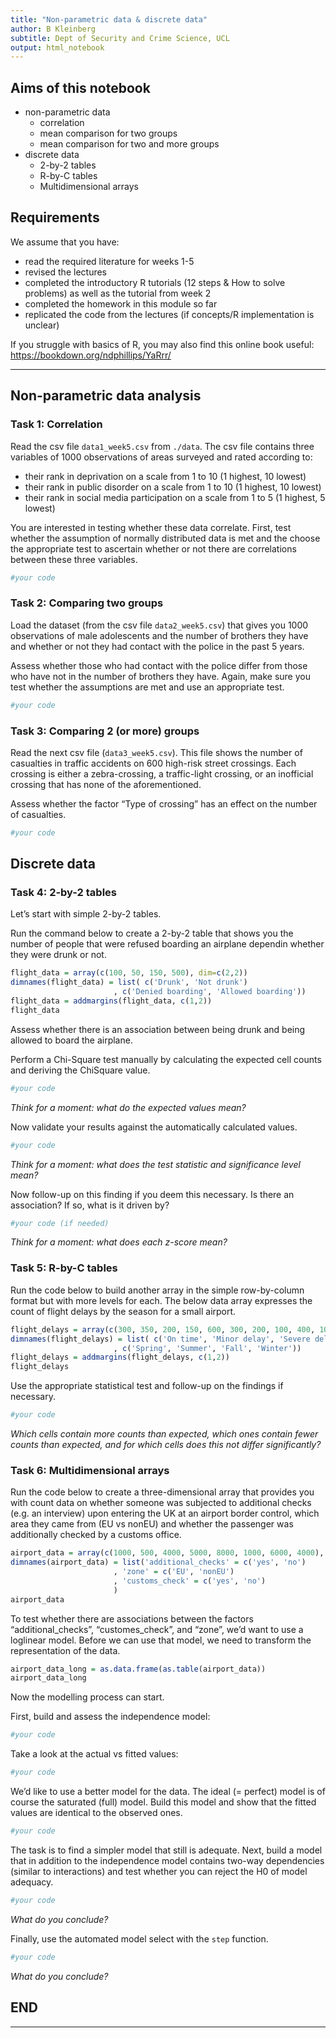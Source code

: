 ```yaml
---
title: "Non-parametric data & discrete data"
author: B Kleinberg
subtitle: Dept of Security and Crime Science, UCL
output: html_notebook
---
```


## Aims of this notebook

- non-parametric data
    - correlation
    - mean comparison for two groups
    - mean comparison for two and more groups
- discrete data
    - 2-by-2 tables
    - R-by-C tables
    - Multidimensional arrays

    
## Requirements

We assume that you have:

- read the required literature for weeks 1-5
- revised the lectures
- completed the introductory R tutorials (12 steps & How to solve problems) as well as the tutorial from week 2
- completed the homework in this module so far
- replicated the code from the lectures (if concepts/R implementation is unclear)

If you struggle with basics of R, you may also find this online book useful: [https://bookdown.org/ndphillips/YaRrr/](https://bookdown.org/ndphillips/YaRrr/)

---

## Non-parametric data analysis

### Task 1: Correlation

Read the csv file `data1_week5.csv` from `./data`. The csv file contains three variables of 1000 observations of areas surveyed and rated according to:

- their rank in deprivation on a scale from 1 to 10 (1 highest, 10 lowest)
- their rank in public disorder on a scale from 1 to 10 (1 highest, 10 lowest)
- their rank in social media participation on a scale from 1 to 5 (1 highest, 5 lowest)

You are interested in testing whether these data correlate. First, test whether the assumption of normally distributed data is met and the choose the appropriate test to ascertain whether or not there are correlations between these three variables.

```r
#your code

```


### Task 2: Comparing two groups

Load the dataset (from the csv file `data2_week5.csv`) that gives you 1000 observations of male adolescents and the number of brothers they have and whether or not they had contact with the police in the past 5 years.

Assess whether those who had contact with the police differ from those who have not in the number of brothers they have. Again, make sure you test whether the assumptions are met and use an appropriate test.

```r
#your code

```


### Task 3: Comparing 2 (or more) groups

Read the next csv file (`data3_week5.csv`). This file shows the number of casualties in traffic accidents on 600 high-risk street crossings. Each crossing is either a zebra-crossing, a traffic-light crossing, or an inofficial crossing that has none of the aforementioned.

Assess whether the factor "Type of crossing" has an effect on the number of casualties. 

```r
#your code

```

## Discrete data

### Task 4: 2-by-2 tables

Let's start with simple 2-by-2 tables.

Run the command below to create a 2-by-2 table that shows you the number of people that were refused boarding an airplane dependin whether they were drunk or not.

```r
flight_data = array(c(100, 50, 150, 500), dim=c(2,2))
dimnames(flight_data) = list( c('Drunk', 'Not drunk')
                       , c('Denied boarding', 'Allowed boarding'))
flight_data = addmargins(flight_data, c(1,2))
flight_data
```

Assess whether there is an association between being drunk and being allowed to board the airplane.

Perform a Chi-Square test manually by calculating the expected cell counts and deriving the ChiSquare value.

```r
#your code


```

_Think for a moment: what do the expected values mean?_

Now validate your results against the automatically calculated values.

```r
#your code


```

_Think for a moment: what does the test statistic and significance level mean?_

Now follow-up on this finding if you deem this necessary. Is there an association? If so, what is it driven by?

```r
#your code (if needed)

```

_Think for a moment: what does each z-score mean?_

### Task 5: R-by-C tables

Run the code below to build another array in the simple row-by-column format but with more levels for each. The below data array expresses the count of flight delays by the season for a small airport.

```r
flight_delays = array(c(300, 350, 200, 150, 600, 300, 200, 100, 400, 100, 50, 50, 300, 250, 200, 200), dim=c(4,4))
dimnames(flight_delays) = list( c('On time', 'Minor delay', 'Severe delay', 'Cancelled')
                       , c('Spring', 'Summer', 'Fall', 'Winter'))
flight_delays = addmargins(flight_delays, c(1,2))
flight_delays
```

Use the appropriate statistical test and follow-up on the findings if necessary.

```r
#your code


```

_Which cells contain more counts than expected, which ones contain fewer counts than expected, and for which cells does this not differ significantly?_


### Task 6: Multidimensional arrays

Run the code below to create a three-dimensional array that provides you with count data on whether someone was subjected to additional checks (e.g. an interview) upon entering the UK at an airport border control, which area they came from (EU vs nonEU) and whether the passenger was additionally checked by a customs office.

```r
airport_data = array(c(1000, 500, 4000, 5000, 8000, 1000, 6000, 4000), dim=c(2,2,2))
dimnames(airport_data) = list('additional_checks' = c('yes', 'no')
                       , 'zone' = c('EU', 'nonEU')
                       , 'customs_check' = c('yes', 'no')
                       )
airport_data
```

To test whether there are associations between the factors "additional_checks", "customes_check", and "zone", we'd want to use a loglinear model. Before we can use that model, we need to transform the representation of the data.

```r
airport_data_long = as.data.frame(as.table(airport_data))
airport_data_long
```

Now the modelling process can start.

First, build and assess the independence model:

```r
#your code


```

Take a look at the actual vs fitted values:

```r
#your code

```


We'd like to use a better model for the data. The ideal (= perfect) model is of course the saturated (full) model. Build this model and show that the fitted values are identical to the observed ones.

```r
#your code


```

The task is to find a simpler model that still is adequate. Next, build a model that in addition to the independence model contains two-way dependencies (similar to interactions) and test whether you can reject the H0 of model adequacy.

```r
#your code


```

_What do you conclude?_

Finally, use the automated model select with the `step` function.

```r
#your code


```

_What do you conclude?_

## END

---